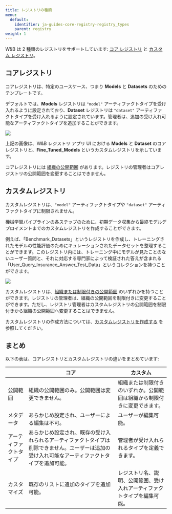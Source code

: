 ```yaml
---
title: レジストリの種類
menu:
  default:
    identifier: ja-guides-core-registry-registry_types
    parent: registry
weight: 1
---
```


W&B は 2 種類のレジストリをサポートしています: [コア レジストリ](#core-registry) と [カスタム レジストリ](#custom-registry)。

## コアレジストリ

コアレジストリは、特定のユースケース、つまり **Models** と **Datasets** のためのテンプレートです。

デフォルトでは、**Models** レジストリは `"model"` アーティファクトタイプを受け入れるように設定されており、**Dataset** レジストリは `"dataset"` アーティファクトタイプを受け入れるように設定されています。管理者は、追加の受け入れ可能なアーティファクトタイプを追加することができます。

<Frame>
    <img src="/images/registry/core_registry_example.png"  />
</Frame>

上記の画像は、W&B レジストリ アプリ UI における **Models** と **Dataset** のコアレジストリと、**Fine_Tuned_Models** というカスタムレジストリを示しています。

コアレジストリには [組織の公開範囲](/ja/./configure_registry#registry-visibility-types) があります。レジストリの管理者はコアレジストリの公開範囲を変更することはできません。

## カスタムレジストリ

カスタムレジストリは、`"model"` アーティファクトタイプや `"dataset"` アーティファクトタイプに制限されません。

機械学習パイプラインの各ステップのために、初期データ収集から最終モデルデプロイメントまでのカスタムレジストリを作成することができます。

例えば、「Benchmark_Datasets」というレジストリを作成し、トレーニングされたモデルの性能評価のためにキュレーションされたデータセットを整理することができます。このレジストリ内には、トレーニング中にモデルが見たことのないユーザー質問と、それに対応する専門家によって検証された答えが含まれる「User_Query_Insurance_Answer_Test_Data」というコレクションを持つことができます。

<Frame>
    <img src="/images/registry/custom_registry_example.png"  />
</Frame>

カスタムレジストリは、[組織または制限付きの公開範囲](/ja/./configure_registry#registry-visibility-types) のいずれかを持つことができます。レジストリの管理者は、組織の公開範囲を制限付きに変更することができます。ただし、レジストリ管理者はカスタムレジストリの公開範囲を制限付きから組織の公開範囲へ変更することはできません。

カスタムレジストリの作成方法については、[カスタムレジストリを作成する](/ja/./create_collection) を参照してください。

## まとめ

以下の表は、コアレジストリとカスタムレジストリの違いをまとめています:

|                | コア  | カスタム|
| -------------- | ----- | ----- |
| 公開範囲       | 組織の公開範囲のみ。公開範囲は変更できません。 | 組織または制限付きのいずれか。公開範囲は組織から制限付きに変更できます。|
| メタデータ     | あらかじめ設定され、ユーザーによる編集は不可。 | ユーザーが編集可能。  |
| アーティファクトタイプ | あらかじめ設定され、既存の受け入れられるアーティファクトタイプは削除できません。ユーザーは追加の受け入れ可能なアーティファクトタイプを追加可能。 | 管理者が受け入れられるタイプを定義できます。 |
| カスタマイズ    | 既存のリストに追加のタイプを追加可能。 |  レジストリ名、説明、公開範囲、受け入れアーティファクトタイプを編集可能。|